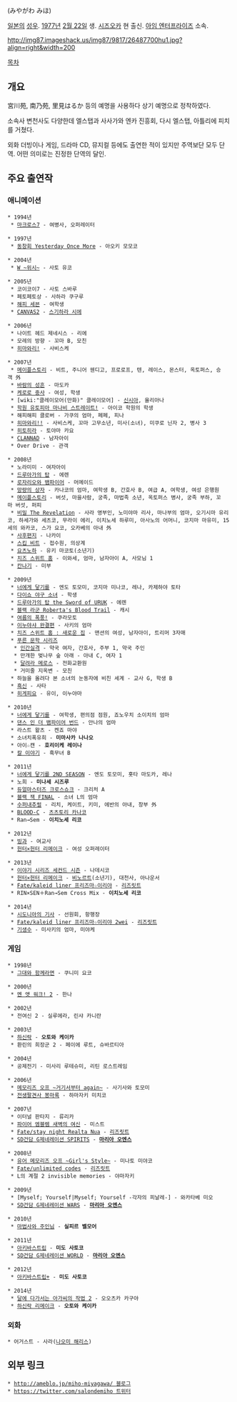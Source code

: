 {{{+1 宮川美保 }}} (みやがわ みほ)

[[일본]]의 [[성우]]. [[1977년]] [[2월 22일]] 생. [[시즈오카]] 현 출신. [[아임 엔터프라이즈]] 소속.

http://img87.imageshack.us/img87/9817/26487700hu1.jpg?align=right&width=200

[[목차]]

== 개요 ==
宮川苑, 南乃苑, 里見はるか 등의 예명을 사용하다 상기 예명으로 정착하였다.

소속사 변천사도 다양한데 엘스탭과 사사가와 엔카 진흥회, 다시 엘스탭, 아틀리에 피치를 거쳤다.

외화 더빙이나 게임, 드라마 CD, 뮤지컬 등에도 출연한 적이 있지만 주역보단 모두 단역. 어떤 의미로는 진정한 단역의 달인. 

== 주요 출연작 ==
=== 애니메이션 ===
 * 1994년
  * [[마크로스7]] - 여병사, 오퍼레이터

 * 1997년
  * [[동창회|동창회 Yesterday Once More]] - 아오키 모모코

 * 2004년
  * [[W ~위시~]] - 사토 유코

 * 2005년
  * 코이코이7 - 사토 스바루
  * 페토페토상 - 사하라 쿠구루
  * [[해피 세븐]] - 여학생
  * [[CANVAS2]] - [[스기하라 시에]]

 * 2006년
  * 나이트 헤드 제네시스 - 리에
  * 모레의 방향 - 꼬마 B, 모친
  * [[히마와리|히마와리!]] - 사비스케

 * 2007년
  * [[메이플스토리]] - 비트, 주니어 웬디고, 프로로프, 텐, 레이스, 몬스터, 옥토퍼스, 승객 外
  * [[바람의 성흔]] - 마도카
  * [[케로로 중사]] - 여성, 학생
  * [wiki:"클레이모어(만화)" 클레이모어] - [[신시아]], 율리아나
  * [[학원 유토피아 마나비 스트레이트!]] - 아이코 학원의 학생
  * 해피해피 클로버 - 가쿠의 엄마, 페페, 피나
  * [[히마와리|히마와리!!]] - 사비스케, 꼬마 고무소년, 미사(소녀), 미쿠로 닌자 2, 병사 3
  * [[히토히라]] - 토야마 카요
  * [[CLANNAD]] - 남자아이
  * Over Drive - 관객

 * 2008년
  * 노라미미 - 여자아이
  * [[드루아가의 탑]] - 에렌
  * [[로자리오와 뱀파이어]] - 머메이드
  * [[망량의 상자]] - 카나코의 엄마, 여학생 B, 간호사 B, 여급 A, 여학생, 여성 은행원
  * [[메이플스토리]] - 버섯, 마을사람, 궁족, 마법족 소년, 옥토퍼스 병사, 궁족 부하, 꼬마 버섯, 퍼피
  * [[비밀|비밀 The Revelation]] - 사라 영부인, 노미야마 리사, 마나부의 엄마, 오기시마 유리코, 하세가와 세츠코, 무라이 에리, 이치노세 하루미, 아사노의 어머니, 코지마 마유미, 15세의 와카코, 스가 요코, 오카베의 아내 外
  * [[사후편지]] - 나카이
  * [[스킵 비트]] - 접수원, 의상계
  * [[요츠노하]] - 유키 마코토(소년기)
  * [[치즈 스위트 홈]] - 이와세, 엄마, 남자아이 A, 사모님 1
  * [[칸나기]] - 미부

 * 2009년
  * [[너에게 닿기를]] - 엔도 토모미, 코지마 미나코, 레나, 카제하야 토타
  * [[다이쇼 야구 소녀]] - 학생
  * [[드루아가의 탑|드루아가의 탑 the Sword of URUK]] - 에렌
  * [[블랙 라군|블랙 라군 Roberta's Blood Trail]] - 캐시
  * [[여름의 폭풍!]] - 쿠라모토
  * [[이누야샤|이누야샤 완결편]] - 사키의 엄마
  * [[치즈 스위트 홈|치즈 스위트 홈 : 새로운 집]] - 맨션의 여성, 남자아이, 트리머 3자매
  * [[푸른 문학 시리즈]]
   * [[인간실격]] - 약국 여자, 간호사, 주부 1, 약국 주인
   * 만개한 벚나무 숲 아래 - 아내 C, 여자 1
   * [[달려라 메로스]] - 전화교환원
   * 거미줄 지옥변 - 모친
  * 하늘을 올려다 본 소녀의 눈동자에 비친 세계 - 교사 G, 학생 B
  * [[흑신]] - 사타
  * [[히게피요]] - 유이, 이누야마

 * 2010년
  * [[너에게 닿기를]] - 여학생, 편의점 점원, 죠노우치 소이치의 엄마
  * [[댄스 인 더 뱀파이어 번드]] - 안나의 엄마
  * 라스트 왈츠 - 켄죠 마야
  * 소녀치폭유희 - '''미마사카 나나오'''
  * 아이☆캔 - '''호리이케 레이나'''
  * [[칼 이야기]] - 흑무녀 B

 * 2011년
  * [[너에게 닿기를|너에게 닿기를 2ND SEASON]] - 엔도 토모미, 홋타 마도카, 레나
  * 노희 - '''미나세 시즈루'''
  * [[듀얼마스터즈|듀얼마스터즈 크로스쇼크]] - 크리처 A
  * [[블랙·잭|블랙 잭 FINAL]] - 소녀 L의 엄마
  * [[수퍼내추럴]] - 리치, 케이트, 키미, 에반의 아내, 창부 外
  * [[BLOOD-C]] - [[츠츠토리 카나코]]
  * Ran→Sem - '''이치노세 리코'''

 * 2012년
  * [[고전부 시리즈|빙과]] - 여교사
  * [[헌터×헌터|헌터×헌터 리메이크]] - 여성 오퍼레이터

 * 2013년
  * [[이야기 시리즈|이야기 시리즈 세컨드 시즌]] - 나데시코
  * [[헌터×헌터|헌터×헌터 리메이크]] - [[비노르트]](소년기), 대천사, 아나운서
  * [[Fate/kaleid liner 프리즈마☆이리야]] - [[리즈릿트]]
  * RIN×SEN＋Ran→Sem Cross Mix - '''이치노세 리코'''

 * 2014년
  * [[시도니아의 기사]] - 선원회, 항행장
  * [[Fate/kaleid liner 프리즈마☆이리야|Fate/kaleid liner 프리즈마☆이리야 2wei]] - [[리즈릿트]]
  * [[기생수]] - 미사키의 엄마, 미야케

=== 게임 ===
 * 1998년
  * [[그대와 함께라면]] - 쿠니미 요코 

 * 2000년
  * [[멘 앳 워크! 2]] - 한나

 * 2002년
  * 전여신 2 - 실루에라, 린샤 카니란

 * 2003년
  * [[하신락]] - '''오토와 케이카'''
  * 환린의 희장군 2 - 페이에 루트, 슈바르티아

 * 2004년
  * 공제전기 - 미사리 루테슈미, 리틴 로스트레임

 * 2006년
  * [[메모리즈 오프 시리즈|메모리즈 오프 ~거기서부터 again~]] - 사기사와 토모미
  * [[전생팔견사 봉마록]] - 하마자키 미치코

 * 2007년
  * 이터널 판타지 - 류리카
  * [[파이어 엠블렘 새벽의 여신]] - 미스트
  * [[Fate/stay night Realta Nua]] - [[리즈릿트]]
  * [[SD건담 G제네레이션 SPIRITS]] - '''[[마리아 오엔스]]'''

 * 2008년
  * [[유어 메모리즈 오프 ~Girl's Style~]] - 미나토 미야코
  * [[Fate/unlimited codes]] - [[리즈릿트]]
  * L의 계절 2 invisible memories - 야마자키

 * 2009년
  * [Myself; Yourself|Myself; Yourself -각자의 피날레-] - 와카타베 미오
  * [[SD건담 G제네레이션 WARS]] - '''[[마리아 오엔스]]'''

 * 2010년
  * [[마법사와 주인님]] - '''실피르 벨모어'''

 * 2011년
  * [[아키바스트립]] - '''미도 사토코'''
  * [[SD건담 G제네레이션 WORLD]] - '''[[마리아 오엔스]]'''

 * 2012년
  * [[아키바스트립|아키바스트립+]] - '''미도 사토코'''

 * 2014년
  * [[달에 다가서는 아가씨의 작법 2]] - 오오츠카 카구야
  * [[하신락|하신락 리메이크]] - '''오토와 케이카'''

=== 외화 ===
 * 어거스트 - 사라([[나오미 해리스]])

== 외부 링크 ==
 * [[http://ameblo.jp/miho-miyagawa/ 블로그]]
 * [[https://twitter.com/salondemiho 트위터]]
